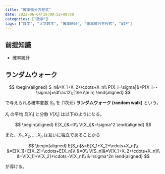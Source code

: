 ```yaml
---
title: "確率微分方程式"
date: 2022-06-04T19:09:52+09:00
categories: ["数学"]
tags: ["数学", "大学数学", "確率統計", "確率微分方程式", "WIP"]
---
```



## 前提知識

- <Link href="/posts/statistics">確率統計</Link>

## ランダムウォーク

$$
\begin{aligned}
S_n&=X_1+X_2+\cdots+X_n\\
P[X_i=\sigma]&=P[X_i=-\sigma]=\dfrac12\;(1\le i\le n)
\end{aligned}
$$

で与えられる確率変数 $S_n$ を (1次元) **ランダムウォーク (random walk)** という。

$X_i$ の平均 $E[X_i]$ と分散 $V[X_i]$ は以下のようになる。

$$
\begin{aligned}
E[X_i]&=0\\
V[X_i]&=\sigma^2
\end{aligned}
$$

また、$X_1,X_2,\dots,X_n$ は互いに独立であることから

$$
\begin{aligned}
E[S_n]&=E[X_1+X_2+\cdots+X_n]\\
&=E[X_1]+E[X_2]+\cdots+E[X_n]\\
&=0\\
V[S_n]&=V[X_1+X_2+\cdots+X_n]\\
&=V[X_1]+V[X_2]+\cdots+V[X_n]\\
&=\sigma^2n
\end{aligned}
$$

が導ける。
